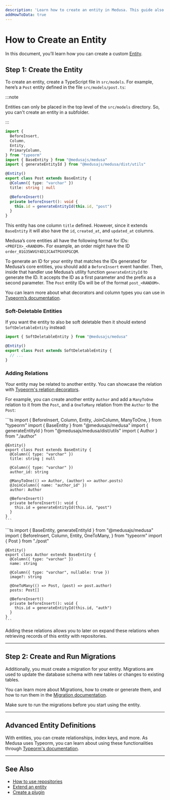 ```yaml
---
description: 'Learn how to create an entity in Medusa. This guide also explains how to create a repository and access and delete the entity.'
addHowToData: true
---
```



# How to Create an Entity

In this document, you’ll learn how you can create a custom [Entity](./overview.mdx).

## Step 1: Create the Entity

To create an entity, create a TypeScript file in `src/models`. For example, here’s a `Post` entity defined in the file `src/models/post.ts`:

:::note

Entities can only be placed in the top level of the `src/models` directory. So, you can't create an entity in a subfolder.

:::

```ts title=src/models/post.ts
import { 
  BeforeInsert, 
  Column, 
  Entity, 
  PrimaryColumn,
} from "typeorm"
import { BaseEntity } from "@medusajs/medusa"
import { generateEntityId } from "@medusajs/medusa/dist/utils"

@Entity()
export class Post extends BaseEntity {
  @Column({ type: "varchar" })
  title: string | null

  @BeforeInsert()
  private beforeInsert(): void {
    this.id = generateEntityId(this.id, "post")
  }
}
```

This entity has one column `title` defined. However, since it extends `BaseEntity` it will also have the `id`, `created_at`, and `updated_at` columns.

Medusa’s core entities all have the following format for IDs: `<PREFIX>_<RANDOM>`. For example, an order might have the ID `order_01G35WVGY4D1JCA4TPGVXPGCQM`.

To generate an ID for your entity that matches the IDs generated for Medusa’s core entities, you should add a `BeforeInsert` event handler. Then, inside that handler use Medusa’s utility function `generateEntityId` to generate the ID. It accepts the ID as a first parameter and the prefix as a second parameter. The `Post` entity IDs will be of the format `post_<RANDOM>`.

You can learn more about what decorators and column types you can use in [Typeorm’s documentation](https://typeorm.io/entities).

### Soft-Deletable Entities

If you want the entity to also be soft deletable then it should extend `SoftDeletableEntity` instead:

```ts
import { SoftDeletableEntity } from "@medusajs/medusa"

@Entity()
export class Post extends SoftDeletableEntity {
  // ...
}
```

### Adding Relations

Your entity may be related to another entity. You can showcase the relation with [Typeorm's relation decorators](https://typeorm.io/relations).

For example, you can create another entity `Author` and add a `ManyToOne` relation to it from the `Post`, and a `OneToMany` relation from the `Author` to the `Post`:

<Tabs groupId="files" isCodeTabs={true}>
  <TabItem value="post" label="src/models/post.ts" default>
    ```ts
    import { 
      BeforeInsert, 
      Column, 
      Entity,
      JoinColumn,
      ManyToOne, 
    } from "typeorm"
    import { BaseEntity } from "@medusajs/medusa"
    import { generateEntityId } from "@medusajs/medusa/dist/utils"
    import { Author } from "./author"

    @Entity()
    export class Post extends BaseEntity {
      @Column({ type: "varchar" })
      title: string | null

      @Column({ type: "varchar" })
      author_id: string

      @ManyToOne(() => Author, (author) => author.posts)
      @JoinColumn({ name: "author_id" })
      author: Author

      @BeforeInsert()
      private beforeInsert(): void {
        this.id = generateEntityId(this.id, "post")
      }
    }
    ```
  </TabItem>
  <TabItem value="author" label="src/models/author.ts">
    ```ts
    import { BaseEntity, generateEntityId } from "@medusajs/medusa"
    import { 
      BeforeInsert,
      Column,
      Entity,
      OneToMany,
    } from "typeorm"
    import { Post } from "./post"

    @Entity()
    export class Author extends BaseEntity {
      @Column({ type: "varchar" })
      name: string

      @Column({ type: "varchar", nullable: true })
      image?: string

      @OneToMany(() => Post, (post) => post.author)
      posts: Post[]

      @BeforeInsert()
      private beforeInsert(): void {
        this.id = generateEntityId(this.id, "auth")
      }
    }
    ```
  </TabItem>
</Tabs>

Adding these relations allows you to later on expand these relations when retrieving records of this entity with repositories.

---

## Step 2: Create and Run Migrations

Additionally, you must create a migration for your entity. Migrations are used to update the database schema with new tables or changes to existing tables.

You can learn more about Migrations, how to create or generate them, and how to run them in the [Migration documentation](./migrations/create.md).

Make sure to run the migrations before you start using the entity.

---

## Advanced Entity Definitions

With entities, you can create relationships, index keys, and more. As Medusa uses Typeorm, you can learn about using these functionalities through [Typeorm's documentation](https://typeorm.io/entities).

---

## See Also

- [How to use repositories](./repositories.md)
- [Extend an entity](./extend-entity.md)
- [Create a plugin](../plugins/create.mdx)
